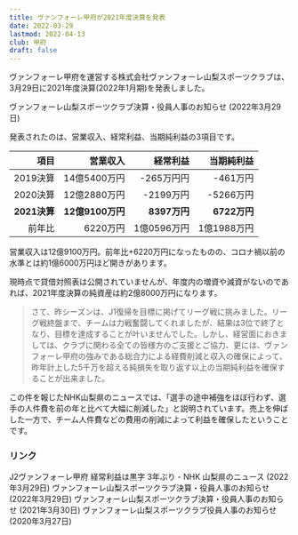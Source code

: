 ```yaml
---
title: ヴァンフォーレ甲府が2021年度決算を発表
date: 2022-03-29
lastmod: 2022-04-13
club: 甲府
draft: false
---
```


ヴァンフォーレ甲府を運営する株式会社ヴァンフォーレ山梨スポーツクラブは、3月29日に2021年度決算(2022年1月期)を発表しました。

<PanelLink to="https://www.ventforet.jp/news/press_release/521827">
  ヴァンフォーレ山梨スポーツクラブ決算・役員人事のお知らせ (2022年3月29日)
</PanelLink>

発表されたのは、営業収入、経常利益、当期純利益の3項目です。

|      項目        |              営業収入 |               経常利益 |        当期純利益        |
|----------------:|---------------------:|-------------------------:|---------------:|
|   2019決算   |        14億5400万円   |                -265万円円   |      -461万円   |
|   2020決算   |        12億2880万円   |               -2199万円   |     -5266万円   |
| **2021決算** |      **12億9100万円** |              **8397万円** |    **6722万円** |
|         前年比   | <Diff>6220万円</Diff> | <Diff>1億0596万円</Diff> | <Diff>1億1988万円</Diff> |

営業収入は12億9100万円。前年比+6220万円になったものの、コロナ禍以前の水準とは約1億6000万円ほど開きがあります。

現時点で貸借対照表は公開されていませんが、年度内の増資や減資がないのであれば、2021年度決算の純資産は約2億8000万円になります。

> さて、昨シーズンは、J1復帰を目標に掲げてリーグ戦に挑みました。リーグ戦終盤まで、チームは力戦奮闘してくれましたが、結果は3位で終了となり、目標を達成することが叶いませんでした。しかし、経営面におきましては、クラブに関わる全ての皆様方のご支援とご協力、更には、ヴァンフォーレ甲府の強みである総合力による経費削減と収入の確保によって、昨年計上した5千万を超える純損失を取り返す以上の当期純利益を確保することが出来ました。

この件を報じたNHK山梨県のニュースでは、「選手の途中補強をほぼ行わず、選手の人件費を前の年と比べて大幅に削減した」と説明されています。売上を伸ばした一方で、チーム人件費などの費用の削減によって利益を確保したということです。

### リンク

<PanelLink to="https://www3.nhk.or.jp/lnews/kofu/20220329/1040016344.html">
  J2ヴァンフォーレ甲府 経常利益は黒字 3年ぶり - NHK 山梨県のニュース (2022年3月29日) 
</PanelLink>

<PanelLink to="https://www.ventforet.jp/news/press_release/521827">
  ヴァンフォーレ山梨スポーツクラブ決算・役員人事のお知らせ (2022年3月29日)
</PanelLink>

<PanelLink to="https://www.ventforet.jp/news/press_release/520817">
  ヴァンフォーレ山梨スポーツクラブ決算・役員人事のお知らせ (2021年3月30日)
</PanelLink>

<PanelLink to="https://www.ventforet.jp/news/press_release/519252">
  ヴァンフォーレ山梨スポーツクラブ役員人事のお知らせ (2020年3月27日)
</PanelLink>
